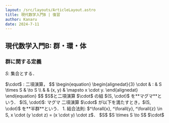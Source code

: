 ```yaml
---
layout: /src/layouts/ArticleLayout.astro
title: 現代数学入門B | 復習
author: Kanaru
date: 2024-7-11
---
```



## 現代数学入門B: 群・環・体

### 群に関する定義

$S$: 集合とする．

<Define title="マグマ" rate={1}>
  $\cdot$ : 二項演算，
  $$
  \begin{equation}
    \begin{alignedat}{3}
      \cdot & : & S \times S & \to S \\ & & (x, y) & \mapsto x \cdot y.
    \end{alignedat}
  \end{equation}
  $$
  $S$と二項演算 $\cdot$ の組 $(S, \cdot)$ を**マグマ**という．
</Define>

<Define title="半群" rate={2}>
  $(S, \cdot)$: マグマ 二項演算 $\cdot$ が以下を満たすとき，$(S, \cdot)$
  を**半群**という．
  1. 結合法則: $^\forall{x}, ^\forall{y}, ^\forall{z} \in S, x \cdot (y \cdot z) = (x \cdot y) \cdot z$．
</Define>

<SemigroupCollapse className="bg-red rounded-xl collapse-open">
  $S$
  <Fragment slot="bin">
    $S \times S \to S$
  </Fragment>
  <Fragment slot="bin_header">
    $\cdot$
  </Fragment>
</SemigroupCollapse>

<TeX />
